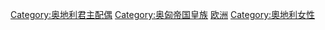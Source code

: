 [[Category:奥地利君主配偶|Category:奥地利君主配偶]]
[[Category:奥匈帝国皇族|Category:奥匈帝国皇族]]
[[Category:皇后|欧洲]]
[[Category:奧地利女性|Category:奧地利女性]]